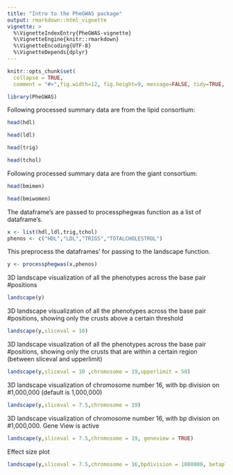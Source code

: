 ```yaml
---
title: "Intro to the PheGWAS package"
output: rmarkdown::html_vignette
vignette: >
  %\VignetteIndexEntry{PheGWAS-vignette}
  %\VignetteEngine{knitr::rmarkdown}
  %\VignetteEncoding{UTF-8}
  %\VignetteDepends{dplyr}
---
```


```r
knitr::opts_chunk$set(
  collapse = TRUE,
  comment = "#>",fig.width=12, fig.height=9, message=FALSE, tidy=TRUE, dpi=75)
```

```r
library(PheGWAS)
```

Following processed summary data are from the lipid consortium:

```r
head(hdl)
```
```r
head(ldl)
```
```r
head(trig)
```
```r
head(tchol)
```

Following processed summary data are from the giant consortium:

```r
head(bmimen)
```
```r
head(bmiwomen)
```

The dataframe’s are passed to processphegwas function as a list of dataframe’s.

```r
x <- list(hdl,ldl,trig,tchol)
phenos <- c("HDL","LDL","TRIGS","TOTALCHOLESTROL")
```

This preprocess the dataframes’ for passing to the landscape function.
```r
y <- processphegwas(x,phenos)
```

3D landscape visualization of all the phenotypes across the base pair #positions
```r
landscape(y)
```

3D landscape visualization of all the phenotypes across the base pair #positions, showing only the crusts above a certain threshold
```r
landscape(y,sliceval = 10)
```

3D landscape visualization of all the phenotypes across the base pair #positions, showing only the crusts that are within a certain region (between sliceval and upperlimit)
```r
landscape(y,sliceval = 10 ,chromosome = 19,upperlimit = 50)
```

3D landscape visualization of chromosome number 16, with bp division on #1,000,000 (default is 1,000,000)
```r
landscape(y,sliceval = 7.5,chromosome = 19)
```

3D landscape visualization of chromosome number 16, with bp division on #1,000,000. Gene View is active
```r
landscape(y,sliceval = 7.5,chromosome = 19, geneview = TRUE)
```

Effect size plot
```r
landscape(y,sliceval = 7.5,chromosome = 16,bpdivision = 1000000, betaplot = TRUE)
```
